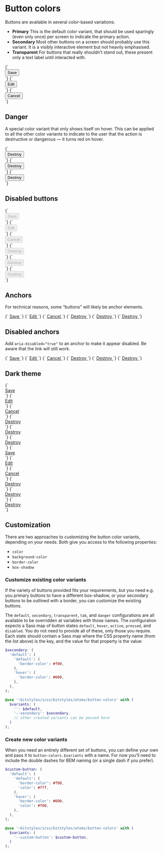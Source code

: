
<Meta title="Atoms/Button/Colors" />

# Button colors

Buttons are available in several color-based variations:

- **Primary** This is the default color variant, that should be used sparingly (even only once) per screen to indicate the primary action.
- **Secondary** Most other buttons on a screen should probably use this variant. It is a visibly interactive element but not heavily emphasised.
- **Transparent** For buttons that really shouldn’t stand out, these present only a text label until interacted with.

<Canvas>
  <Story name="Primary">
    {`
      <div class="u-padding-m" data-theme="default">
        <button class="a-button">
          Save
        </button>
      </div>
    `}
  </Story>
  <Story name="Secondary">
    {`
      <div class="u-padding-m" data-theme="default">
        <button class="a-button a-button--secondary">
          Edit
        </button>
      </div>
    `}
  </Story>
  <Story name="Transparent">
    {`
      <div class="u-padding-m" data-theme="default">
        <button class="a-button a-button--transparent">
          Cancel
        </button>
      </div>
    `}
  </Story>
</Canvas>

## Danger

A special color variant that only shows itself on hover. This can be applied to all the other color variants to indicate to the user that the action is destructive or dangerous — it turns red on hover.

<Canvas>
  <Story name="Danger/primary">
    {`
      <div class="u-padding-m" data-theme="default">
        <button class="a-button a-button--danger">
          Destroy
        </button>
      </div>
    `}
  </Story>
  <Story name="Danger/secondary">
    {`
      <div class="u-padding-m" data-theme="default">
        <button class="a-button a-button--secondary a-button--danger">
          Destroy
        </button>
      </div>
    `}
  </Story>
  <Story name="Danger/transparent">
    {`
      <div class="u-padding-m" data-theme="default">
        <button class="a-button a-button--transparent a-button--danger">
          Destroy
        </button>
      </div>
    `}
  </Story>
</Canvas>

## Disabled buttons

<Canvas>
  <Story name="Primary (disabled)">
    {`
      <div class="u-padding-m" data-theme="default">
        <button class="a-button" disabled>
          Save
        </button>
      </div>
    `}
  </Story>
  <Story name="Secondary (disabled)">
    {`
      <div class="u-padding-m" data-theme="default">
        <button class="a-button a-button--secondary" disabled>
          Edit
        </button>
      </div>
    `}
  </Story>
  <Story name="Transparent (disabled)">
    {`
      <div class="u-padding-m" data-theme="default">
        <button class="a-button a-button--transparent" disabled>
          Cancel
        </button>
      </div>
    `}
  </Story>
  <Story name="Danger/primary (disabled)">
    {`
      <div class="u-padding-m" data-theme="default">
        <button class="a-button a-button--danger" disabled>
          Destroy
        </button>
      </div>
    `}
  </Story>
  <Story name="Danger/secondary (disabled)">
    {`
      <div class="u-padding-m" data-theme="default">
        <button class="a-button a-button--secondary a-button--danger" disabled>
          Destroy
        </button>
      </div>
    `}
  </Story>
  <Story name="Danger/transparent (disabled)">
    {`
      <div class="u-padding-m" data-theme="default">
        <button class="a-button a-button--transparent a-button--danger" disabled>
          Destroy
        </button>
      </div>
    `}
  </Story>
</Canvas>

## Anchors

For technical reasons, some “buttons” will likely be anchor elements.

<Canvas>
  <Story name="Primary anchor">
    {`
      <a href="/" class="a-button">
        Save
      </a>
    `}
  </Story>
  <Story name="Secondary anchor">
    {`
      <a href="/" class="a-button a-button--secondary">
        Edit
      </a>
    `}
  </Story>
  <Story name="Transparent anchor">
    {`
      <a href="/" class="a-button a-button--transparent">
        Cancel
      </a>
    `}
  </Story>
  <Story name="Danger/primary anchor">
    {`
      <a href="/" class="a-button a-button--danger">
        Destroy
      </a>
    `}
  </Story>
  <Story name="Danger/secondary anchor">
    {`
      <a href="/" class="a-button a-button--secondary a-button--danger">
        Destroy
      </a>
    `}
  </Story>
  <Story name="Danger/transparent anchor">
    {`
      <a href="/" class="a-button a-button--transparent a-button--danger">
        Destroy
      </a>
    `}
  </Story>
</Canvas>

## Disabled anchors

Add `aria-disabled="true"` to an anchor to make it appear disabled. Be aware that the link will still work.

<Canvas>
  <Story name="Primary anchor (disabled)">
    {`
      <a href="/" class="a-button" aria-disabled="true">
        Save
      </a>
    `}
  </Story>
  <Story name="Secondary anchor (disabled)">
    {`
      <a href="/" class="a-button a-button--secondary" aria-disabled="true">
        Edit
      </a>
    `}
  </Story>
  <Story name="Transparent anchor (disabled)">
    {`
      <a href="/" class="a-button a-button--transparent" aria-disabled="true">
        Cancel
      </a>
    `}
  </Story>
  <Story name="Danger/primary anchor (disabled)">
    {`
      <a href="/" class="a-button a-button--danger" aria-disabled="true">
        Destroy
      </a>
    `}
  </Story>
  <Story name="Danger/secondary anchor (disabled)">
    {`
      <a href="/" class="a-button a-button--secondary a-button--danger" aria-disabled="true">
        Destroy
      </a>
    `}
  </Story>
  <Story name="Danger/transparent anchor (disabled)">
    {`
      <a href="/" class="a-button a-button--transparent a-button--danger" aria-disabled="true">
        Destroy
      </a>
    `}
  </Story>
</Canvas>

## Dark theme

<Canvas>
  <Story name="Primary (dark theme)">
    {`
      <div class="u-padding-m" data-theme="dark">
        <a href="/" class="a-button">
          Save
        </a>
      </div>
    `}
  </Story>
  <Story name="Secondary (dark theme)">
    {`
      <div class="u-padding-m" data-theme="dark">
        <a href="/" class="a-button a-button--secondary">
          Edit
        </a>
      </div>
    `}
  </Story>
  <Story name="Transparent (dark theme)">
    {`
      <div class="u-padding-m" data-theme="dark">
        <a href="/" class="a-button a-button--transparent">
          Cancel
        </a>
      </div>
    `}
  </Story>
  <Story name="Danger/primary (dark theme)">
    {`
      <div class="u-padding-m" data-theme="dark">
        <a href="/" class="a-button a-button--danger">
          Destroy
        </a>
      </div>
    `}
  </Story>
  <Story name="Danger/secondary (dark theme)">
    {`
      <div class="u-padding-m" data-theme="dark">
        <a href="/" class="a-button a-button--secondary a-button--danger">
          Destroy
        </a>
      </div>
    `}
  </Story>
  <Story name="Danger/transparent (dark theme)">
    {`
      <div class="u-padding-m" data-theme="dark">
        <a href="/" class="a-button a-button--transparent a-button--danger">
          Destroy
        </a>
      </div>
    `}
  </Story>
</Canvas>

<Canvas>
  <Story name="Primary (disabled, dark theme)">
    {`
      <div class="u-padding-m" data-theme="dark">
        <a href="/" class="a-button" aria-disabled="true">
          Save
        </a>
      </div>
    `}
  </Story>
  <Story name="Secondary (disabled, dark theme)">
    {`
      <div class="u-padding-m" data-theme="dark">
        <a href="/" class="a-button a-button--secondary" aria-disabled="true">
          Edit
        </a>
      </div>
    `}
  </Story>
  <Story name="Transparent (disabled, dark theme)">
    {`
      <div class="u-padding-m" data-theme="dark">
        <a href="/" class="a-button a-button--transparent" aria-disabled="true">
          Cancel
        </a>
      </div>
    `}
  </Story>
  <Story name="Danger/primary (disabled, dark theme)">
    {`
      <div class="u-padding-m" data-theme="dark">
        <a href="/" class="a-button a-button--danger" aria-disabled="true">
          Destroy
        </a>
      </div>
    `}
  </Story>
  <Story name="Danger/secondary (disabled, dark theme)">
    {`
      <div class="u-padding-m" data-theme="dark">
        <a href="/" class="a-button a-button--secondary a-button--danger" aria-disabled="true">
          Destroy
        </a>
      </div>
    `}
  </Story>
  <Story name="Danger/transparent (disabled, dark theme)">
    {`
      <div class="u-padding-m" data-theme="dark">
        <a href="/" class="a-button a-button--transparent a-button--danger" aria-disabled="true">
          Destroy
        </a>
      </div>
    `}
  </Story>
</Canvas>

## Customization

There are two approaches to customizing the button color variants, depending on your needs. Both give you access to the following properties:

- `color`
- `background-color`
- `border-color`
- `box-shadow`

### Customize existing color variants

If the variety of buttons provided fits your requirements, but you need e.g. you primary buttons to have a different box-shadow, or your secondary buttons to be outlined with a border, you can customize the existing buttons.

The `default`, `secondary`, `transparent`, `tab`, and `danger` configurations are all available to be overridden at variables with those names. The configuration expects a Sass map of button states `default`, `hover`, `active`, `pressed`, and `disabled`. You do not need to provide all of these, only those you require. Each state should contain a Sass map where the CSS property name (from the list above) is the key, and the value for that property is the value:

```scss
$secondary: (
  'default': (
    'default': (
      'border-color': #f00,
    ),
    'hover': (
      'border-color': #600,
    ),
  ),
);

@use '~bitstyles/scss/bitstyles/atoms/button-colors' with (
  $variants: (
    '': $default,
    '--secondary': $secondary,
    // other created variants can be passed here
  )
);
```

### Create new color variants

When you need an entirely different set of buttons, you can define your own and pass it to `button-colors.$variants` with a name. For now you’ll need to include the double dashes for BEM naming (or a single dash if you prefer).

```scss
$custom-button: (
  'default': (
    'default': (
      'border-color': #f00,
      'color': #fff,
    ),
    'hover': (
      'border-color': #600,
      'color': #f00,
    ),
  ),
);

@use '~bitstyles/scss/bitstyles/atoms/button-colors' with (
  $variants: (
    '--custom-button': $custom-button,
  )
);
```
